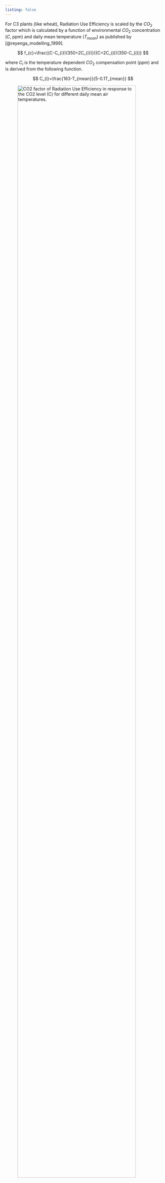 ```yaml
---
listing: false
---
```



For C3 plants (like wheat), Radiation Use Efficiency is scaled by the $CO_{\text{2}}$ factor which is calculated by a function of environmental $CO_{\text{2}}$ concentration
($C$, ppm) and daily mean temperature ($T_{mean}$) as published
by [@reyenga_modelling_1999].

$$
f_{c}=\frac{(C-C_{i})(350+2C_{i})}{(C+2C_{i})(350-C_{i})}
$$


where $C_{i}$ is the temperature dependent $CO_{\text{2}}$ compensation
point (ppm) and is derived from the following function. 

$$
C_{i}=\frac{163-T_{mean}}{5-0.1T_{mean}}
$$



![CO2 factor of Radiation Use Efficiency in response to the CO2 level (C) for different daily mean air temperatures.](/docs/Models/Trait/CO2/20241029152420.png){ width=95% align=center }

